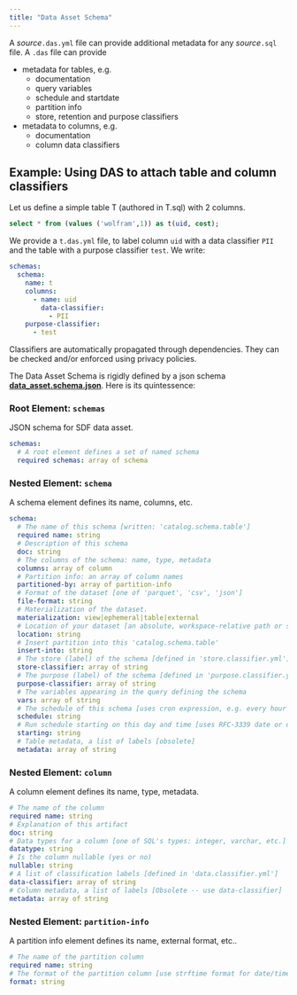 ```yaml
---
title: "Data Asset Schema"
---
```


A _source_`.das.yml` file can provide additional metadata for any _source_`.sql`
file. A `.das` file can provide

- metadata for tables, e.g.
  - documentation
  - query variables
  - schedule and startdate
  - partition info
  - store, retention and purpose classifiers
- metadata to columns, e.g.
  - documentation
  - column data classifiers

## Example: Using DAS to attach table and column classifiers

Let us define a simple table T (authored in T.sql) with 2 columns.

```sql
select * from (values ('wolfram',1)) as t(uid, cost);
```

We provide a `t.das.yml` file, to label column `uid` with a data classifier
`PII` and the table with a purpose classifier `test`. We write:

```yaml
schemas:
  schema:
    name: t
    columns:
      - name: uid
        data-classifier:
          - PII
    purpose-classifier:
      - test
```

Classifiers are automatically propagated through dependencies. They can be
checked and/or enforced using privacy policies.

The Data Asset Schema is rigidly defined by a json schema
**[data_asset.schema.json](https://github.com/promise-labs/sdf-cli/blob/main/sdf-schemas/data_asset.schema.json)**.
Here is its quintessence:

### Root Element: `schemas`

JSON schema for SDF data asset.

```yml
schemas:
  # A root element defines a set of named schema
  required schemas: array of schema
```

### Nested Element: `schema`

A schema element defines its name, columns, etc.

```yaml
schema:
  # The name of this schema [written: 'catalog.schema.table']
  required name: string
  # Description of this schema
  doc: string
  # The columns of the schema: name, type, metadata
  columns: array of column
  # Partition info: an array of column names
  partitioned-by: array of partition-info
  # Format of the dataset [one of 'parquet', 'csv', 'json']
  file-format: string
  # Materialization of the dataset.
  materialization: view|ephemeral|table|external
  # Location of your dataset [an absolute, workspace-relative path or s3-path].
  location: string
  # Insert partition into this 'catalog.schema.table'
  insert-into: string
  # The store (label) of the schema [defined in 'store.classifier.yml']
  store-classifier: array of string
  # The purpose (label) of the schema [defined in 'purpose.classifier.yml']
  purpose-classifier: array of string
  # The variables appearing in the query defining the schema
  vars: array of string
  # The schedule of this schema [uses cron expression, e.g. every hour 0 * * * *]
  schedule: string
  # Run schedule starting on this day and time [uses RFC-3339 date or datetime]
  starting: string
  # Table metadata, a list of labels [obsolete]
  metadata: array of string
```

### Nested Element: `column`

A column element defines its name, type, metadata.

```yaml
# The name of the column
required name: string
# Explanation of this artifact
doc: string
# Data types for a column [one of SQL's types: integer, varchar, etc.]
datatype: string
# Is the column nullable (yes or no)
nullable: string
# A list of classification labels [defined in 'data.classifier.yml']
data-classifier: array of string
# Column metadata, a list of labels [Obsolete -- use data-classifier]
metadata: array of string
```

### Nested Element: `partition-info`

A partition info element defines its name, external format, etc..

```yaml
# The name of the partition column
required name: string
# The format of the partition column [use strftime format for date/time]
format: string
```
